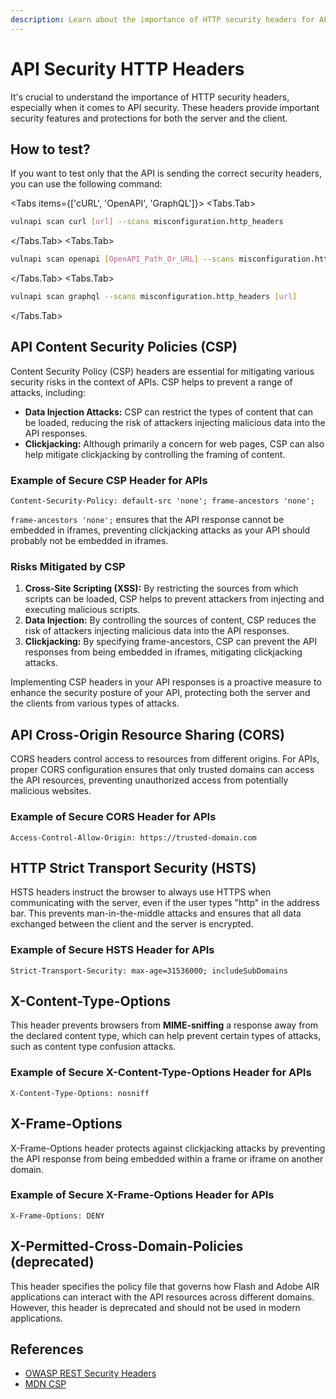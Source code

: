 ```yaml
---
description: Learn about the importance of HTTP security headers for API security and how to test them using VulnAPI.
---
```



# API Security HTTP Headers

It's crucial to understand the importance of HTTP security headers, especially when it comes to API security. These headers provide important security features and protections for both the server and the client.

## How to test?

If you want to test only that the API is sending the correct security headers, you can use the following command:

<Tabs items={['cURL', 'OpenAPI', 'GraphQL']}>
  <Tabs.Tab>
```bash copy
vulnapi scan curl [url] --scans misconfiguration.http_headers
```
  </Tabs.Tab>
  <Tabs.Tab>
```bash copy
vulnapi scan openapi [OpenAPI_Path_Or_URL] --scans misconfiguration.http_headers
```
  </Tabs.Tab>
  <Tabs.Tab>
```bash copy
vulnapi scan graphql --scans misconfiguration.http_headers [url]
```
  </Tabs.Tab>
</Tabs>

## API Content Security Policies (CSP)

Content Security Policy (CSP) headers are essential for mitigating various security risks in the context of APIs. CSP helps to prevent a range of attacks, including:

- **Data Injection Attacks:** CSP can restrict the types of content that can be loaded, reducing the risk of attackers injecting malicious data into the API responses.
- **Clickjacking:** Although primarily a concern for web pages, CSP can also help mitigate clickjacking by controlling the framing of content.

### Example of Secure CSP Header for APIs

```http
Content-Security-Policy: default-src 'none'; frame-ancestors 'none';
```

`frame-ancestors 'none';` ensures that the API response cannot be embedded in iframes, preventing clickjacking attacks as your API should probably not be embedded in iframes.

### Risks Mitigated by CSP

1. **Cross-Site Scripting (XSS):** By restricting the sources from which scripts can be loaded, CSP helps to prevent attackers from injecting and executing malicious scripts.
2. **Data Injection:** By controlling the sources of content, CSP reduces the risk of attackers injecting malicious data into the API responses.
3. **Clickjacking:** By specifying frame-ancestors, CSP can prevent the API responses from being embedded in iframes, mitigating clickjacking attacks.

Implementing CSP headers in your API responses is a proactive measure to enhance the security posture of your API, protecting both the server and the clients from various types of attacks.

## API Cross-Origin Resource Sharing (CORS)

CORS headers control access to resources from different origins. For APIs, proper CORS configuration ensures that only trusted domains can access the API resources, preventing unauthorized access from potentially malicious websites.

### Example of Secure CORS Header for APIs

```http
Access-Control-Allow-Origin: https://trusted-domain.com
```

## HTTP Strict Transport Security (HSTS)

HSTS headers instruct the browser to always use HTTPS when communicating with the server, even if the user types "http" in the address bar. This prevents man-in-the-middle attacks and ensures that all data exchanged between the client and the server is encrypted.

### Example of Secure HSTS Header for APIs

```http
Strict-Transport-Security: max-age=31536000; includeSubDomains
```

## X-Content-Type-Options

This header prevents browsers from **MIME-sniffing** a response away from the declared content type, which can help prevent certain types of attacks, such as content type confusion attacks.

### Example of Secure X-Content-Type-Options Header for APIs

```http
X-Content-Type-Options: nosniff
```

## X-Frame-Options

X-Frame-Options header protects against clickjacking attacks by preventing the API response from being embedded within a frame or iframe on another domain.

### Example of Secure X-Frame-Options Header for APIs

```http
X-Frame-Options: DENY
```

## X-Permitted-Cross-Domain-Policies (deprecated)

This header specifies the policy file that governs how Flash and Adobe AIR applications can interact with the API resources across different domains. However, this header is deprecated and should not be used in modern applications.

## References

- [OWASP REST Security Headers](https://cheatsheetseries.owasp.org/cheatsheets/REST_Security_Cheat_Sheet.html#security-headers)
- [MDN CSP](https://developer.mozilla.org/en-US/docs/Web/HTTP/CSP)
